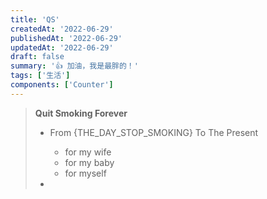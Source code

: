 ```yaml
---
title: 'QS'
createdAt: '2022-06-29'
publishedAt: '2022-06-29'
updatedAt: '2022-06-29'
draft: false
summary: '👍 加油，我是最胖的！'
tags: ['生活']
components: ['Counter']
---
```



> **Quit Smoking Forever**
>
> - From {THE_DAY_STOP_SMOKING} To The Present
>   - for my wife
>   - for my baby
>   - for myself
>   
> - <Counter startTime={THE_DAY_STOP_SMOKING} />
